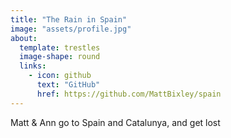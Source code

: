 ```yaml
---
title: "The Rain in Spain"
image: "assets/profile.jpg"
about:
  template: trestles
  image-shape: round
  links:
    - icon: github
      text: "GitHub"
      href: https://github.com/MattBixley/spain
---
```



Matt & Ann go to Spain and Catalunya, and get lost
